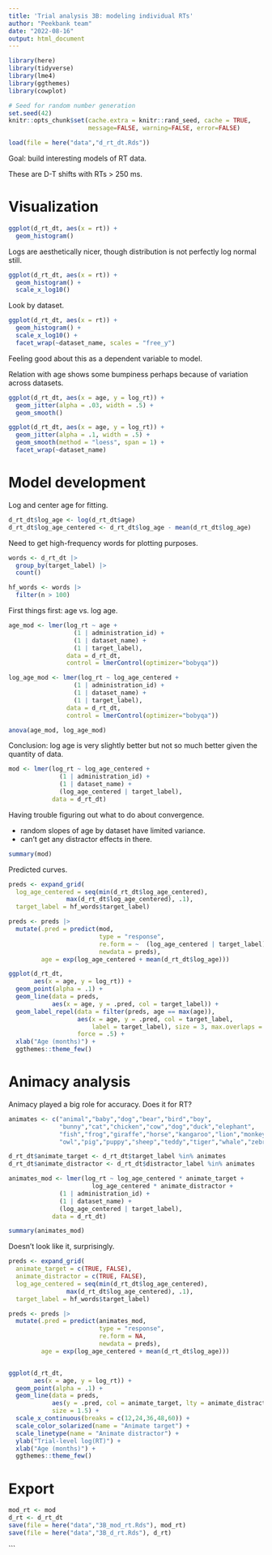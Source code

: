 ```yaml
---
title: 'Trial analysis 3B: modeling individual RTs'
author: "Peekbank team"
date: "2022-08-16"
output: html_document
---
```


```r
library(here)
library(tidyverse)
library(lme4)
library(ggthemes)
library(cowplot)

# Seed for random number generation
set.seed(42)
knitr::opts_chunk$set(cache.extra = knitr::rand_seed, cache = TRUE, 
                      message=FALSE, warning=FALSE, error=FALSE)

load(file = here("data","d_rt_dt.Rds"))
```

Goal: build interesting models of RT data. 

These are D-T shifts with RTs > 250 ms. 

# Visualization

```r
ggplot(d_rt_dt, aes(x = rt)) + 
  geom_histogram()
```
Logs are aesthetically nicer, though distribution is not perfectly log normal still. 

```r
ggplot(d_rt_dt, aes(x = rt)) + 
  geom_histogram() + 
  scale_x_log10()
```
Look by dataset. 

```r
ggplot(d_rt_dt, aes(x = rt)) + 
  geom_histogram() + 
  scale_x_log10() + 
  facet_wrap(~dataset_name, scales = "free_y")
```
Feeling good about this as a dependent variable to model. 

Relation with age shows some bumpiness perhaps because of variation across datasets. 
```r
ggplot(d_rt_dt, aes(x = age, y = log_rt)) + 
  geom_jitter(alpha = .03, width = .5) + 
  geom_smooth()
```
```r
ggplot(d_rt_dt, aes(x = age, y = log_rt)) + 
  geom_jitter(alpha = .1, width = .5) + 
  geom_smooth(method = "loess", span = 1) + 
  facet_wrap(~dataset_name)
```

# Model development

Log and center age for fitting. 

```r
d_rt_dt$log_age <- log(d_rt_dt$age)
d_rt_dt$log_age_centered <- d_rt_dt$log_age - mean(d_rt_dt$log_age)
```

Need to get high-frequency words for plotting purposes.

```r
words <- d_rt_dt |>
  group_by(target_label) |> 
  count() 

hf_words <- words |>
  filter(n > 100)
```


First things first: age vs. log age. 

```r
age_mod <- lmer(log_rt ~ age + 
                  (1 | administration_id) + 
                  (1 | dataset_name) + 
                  (1 | target_label), 
                data = d_rt_dt, 
                control = lmerControl(optimizer="bobyqa"))

log_age_mod <- lmer(log_rt ~ log_age_centered + 
                  (1 | administration_id) + 
                  (1 | dataset_name) + 
                  (1 | target_label), 
                data = d_rt_dt, 
                control = lmerControl(optimizer="bobyqa"))

anova(age_mod, log_age_mod)
```

Conclusion: log age is very slightly better but not so much better given the quantity of data. 

```r
mod <- lmer(log_rt ~ log_age_centered + 
              (1 | administration_id) + 
              (1 | dataset_name) + 
              (log_age_centered | target_label), 
            data = d_rt_dt)
```
Having trouble figuring out what to do about convergence.

* random slopes of age by dataset have limited variance. 
* can't get any distractor effects in there. 

```r
summary(mod)
```

Predicted curves. 

```r
preds <- expand_grid(
  log_age_centered = seq(min(d_rt_dt$log_age_centered),
                max(d_rt_dt$log_age_centered), .1),
  target_label = hf_words$target_label)

preds <- preds |>
  mutate(.pred = predict(mod, 
                         type = "response",
                         re.form = ~  (log_age_centered | target_label), 
                         newdata = preds), 
         age = exp(log_age_centered + mean(d_rt_dt$log_age)))

ggplot(d_rt_dt,
       aes(x = age, y = log_rt)) + 
  geom_point(alpha = .1) + 
  geom_line(data = preds, 
            aes(x = age, y = .pred, col = target_label)) + 
  geom_label_repel(data = filter(preds, age == max(age)), 
                   aes(x = age, y = .pred, col = target_label, 
                       label = target_label), size = 3, max.overlaps = 50,
                   force = .5) + 
  xlab("Age (months)") + 
  ggthemes::theme_few()
```


# Animacy analysis

Animacy played a big role for accuracy. Does it for RT? 

```r

animates <- c("animal","baby","dog","bear","bird","boy", 
              "bunny","cat","chicken","cow","dog","duck","elephant",
              "fish","frog","giraffe","horse","kangaroo","lion","monkey",
              "owl","pig","puppy","sheep","teddy","tiger","whale","zebra")

d_rt_dt$animate_target <- d_rt_dt$target_label %in% animates
d_rt_dt$animate_distractor <- d_rt_dt$distractor_label %in% animates

animates_mod <- lmer(log_rt ~ log_age_centered * animate_target + 
                       log_age_centered * animate_distractor + 
              (1 | administration_id) + 
              (1 | dataset_name) + 
              (log_age_centered | target_label), 
            data = d_rt_dt)

summary(animates_mod)
```

Doesn't look like it, surprisingly. 

```r
preds <- expand_grid(
  animate_target = c(TRUE, FALSE), 
  animate_distractor = c(TRUE, FALSE), 
  log_age_centered = seq(min(d_rt_dt$log_age_centered),
                max(d_rt_dt$log_age_centered), .1),
  target_label = hf_words$target_label)

preds <- preds |>
  mutate(.pred = predict(animates_mod, 
                         type = "response",
                         re.form = NA, 
                         newdata = preds), 
         age = exp(log_age_centered + mean(d_rt_dt$log_age)))


ggplot(d_rt_dt,
       aes(x = age, y = log_rt)) + 
  geom_point(alpha = .1) + 
  geom_line(data = preds, 
            aes(y = .pred, col = animate_target, lty = animate_distractor), 
            size = 1.5) + 
  scale_x_continuous(breaks = c(12,24,36,48,60)) + 
  scale_color_solarized(name = "Animate target") + 
  scale_linetype(name = "Animate distractor") + 
  ylab("Trial-level log(RT)") + 
  xlab("Age (months)") + 
  ggthemes::theme_few()
```


# Export

```r
mod_rt <- mod
d_rt <- d_rt_dt
save(file = here("data","3B_mod_rt.Rds"), mod_rt)
save(file = here("data","3B_d_rt.Rds"), d_rt)
```


```

